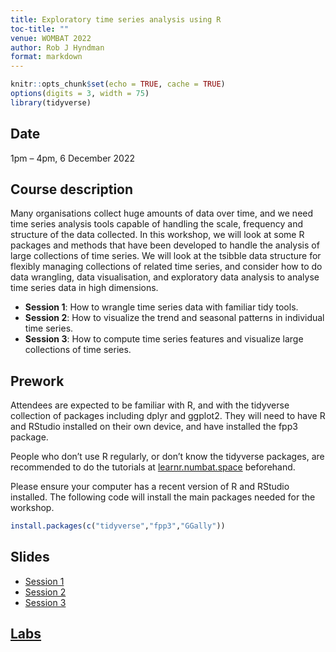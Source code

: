 ```yaml
---
title: Exploratory time series analysis using R
toc-title: ""
venue: WOMBAT 2022
author: Rob J Hyndman
format: markdown
---
```


```r
knitr::opts_chunk$set(echo = TRUE, cache = TRUE)
options(digits = 3, width = 75)
library(tidyverse)
```

## Date

1pm -- 4pm, 6 December 2022

## Course description

Many organisations collect huge amounts of data over time, and we need time series analysis tools capable of handling the scale, frequency and structure of the data collected. In this workshop, we will look at some R packages and methods that have been developed to handle the analysis of large collections of time series. We will look at the tsibble data structure for flexibly managing collections of related time series, and consider how to do data wrangling, data visualisation, and exploratory data analysis to analyse time series data in high dimensions.

* **Session 1**: How to wrangle time series data with familiar tidy tools.
* **Session 2**: How to visualize the trend and seasonal patterns in individual time series.
* **Session 3**: How to compute time series features and visualize large collections of time series.


## Prework

Attendees are expected to be familiar with R, and with the tidyverse collection of packages including dplyr and ggplot2. They will need to have R and RStudio installed on their own device, and have installed the fpp3 package.

People who don't use R regularly, or don't know the tidyverse packages, are recommended to do the tutorials at [learnr.numbat.space](http://learnr.numbat.space) beforehand.

Please ensure your computer has a recent version of R and RStudio installed. The following code will install the main packages needed for the workshop.

```r
install.packages(c("tidyverse","fpp3","GGally"))
```

## Slides

  * [Session 1](https://github.com/robjhyndman/time_series_workshop/raw/main/session1.pdf)
  * [Session 2](https://github.com/robjhyndman/time_series_workshop/raw/main/session2.pdf)
  * [Session 3](https://github.com/robjhyndman/time_series_workshop/raw/main/session3.pdf)


## [Labs](https://github.com/robjhyndman/time_series_workshop/blob/main/Labs.md)
